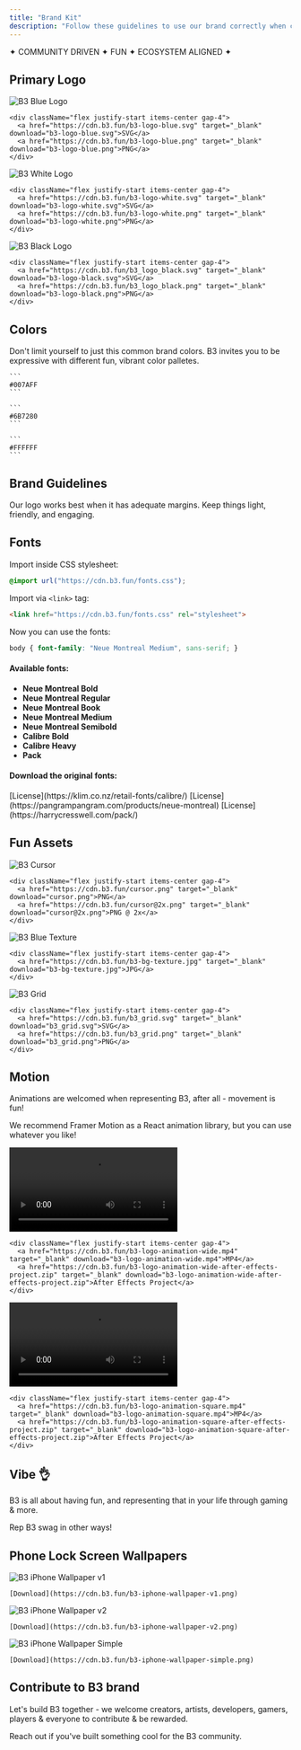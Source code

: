 ```yaml
---
title: "Brand Kit"
description: "Follow these guidelines to use our brand correctly when contributing to the B3 ecosystem."
---
```


<div className="text-center my-4 font-bold text-lg tracking-wide text-primary">
  ✦ COMMUNITY DRIVEN ✦ FUN ✦ ECOSYSTEM ALIGNED ✦
</div>

## Primary Logo

<CardGroup cols={3}>
  <Card title="Blue Logo">
    <img src="/images/b3-logo-blue.svg" alt="B3 Blue Logo"  className='p-6 bg-black rounded-xl my-3'/>
    
    <div className="flex justify-start items-center gap-4">
      <a href="https://cdn.b3.fun/b3-logo-blue.svg" target="_blank" download="b3-logo-blue.svg">SVG</a>
      <a href="https://cdn.b3.fun/b3-logo-blue.png" target="_blank" download="b3-logo-blue.png">PNG</a>
    </div>
  </Card>
  
  <Card title="White Logo">
    <img src="/images/b3-logo-white.svg" alt="B3 White Logo"  className='p-6 bg-black rounded-xl my-3'/>
    
    <div className="flex justify-start items-center gap-4">
      <a href="https://cdn.b3.fun/b3-logo-white.svg" target="_blank" download="b3-logo-white.svg">SVG</a>
      <a href="https://cdn.b3.fun/b3-logo-white.png" target="_blank" download="b3-logo-white.png">PNG</a>
    </div>
  </Card>
  
  <Card title="Black Logo">
    <img src="/images/b3_logo_black.svg" alt="B3 Black Logo"  className='p-6 bg-white rounded-xl my-3'/>
    
    <div className="flex justify-start items-center gap-4">
      <a href="https://cdn.b3.fun/b3_logo_black.svg" target="_blank" download="b3-logo-black.svg">SVG</a>
      <a href="https://cdn.b3.fun/b3_logo_black.png" target="_blank" download="b3-logo-black.png">PNG</a>
    </div>
  </Card>
</CardGroup>

## Colors

Don't limit yourself to just this common brand colors. B3 invites you to be expressive with different fun, vibrant color palletes.

<CardGroup cols={3}>
  <Card title="Primary Blue">
    <div style={{ backgroundColor: "#007AFF", height: "80px", borderRadius: "8px", margin: "1rem 0" }}></div>
    
    ```
    #007AFF
    ```
  </Card>
  
  <Card title="Grey">
    <div style={{ backgroundColor: "#6B7280", height: "80px", borderRadius: "8px", margin: "1rem 0" }}></div>
    
    ```
    #6B7280
    ```
  </Card>
  
  <Card title="White">
    <div style={{ backgroundColor: "#FFFFFF", height: "80px", borderRadius: "8px", border: "2px solid #e5e7eb", margin: "1rem 0" }}></div>
    
    ```
    #FFFFFF
    ```
  </Card>
</CardGroup>

## Brand Guidelines

<CardGroup cols={2}>
  <Card title="Let it breathe" icon="expand">
    Our logo works best when it has adequate margins.
  </Card>
  
  <Card title="Make it fun" icon="heart">
    Keep things light, friendly, and engaging.
  </Card>
</CardGroup>

## Fonts

Import inside CSS stylesheet:

```css
@import url("https://cdn.b3.fun/fonts.css");
```

Import via `<link>` tag:

```html
<link href="https://cdn.b3.fun/fonts.css" rel="stylesheet">
```

Now you can use the fonts:

```css
body { font-family: "Neue Montreal Medium", sans-serif; }
```

#### Available fonts:

- **Neue Montreal Bold**  
- **Neue Montreal Regular**  
- **Neue Montreal Book**  
- **Neue Montreal Medium**  
- **Neue Montreal Semibold**  
- **Calibre Bold**  
- **Calibre Heavy**  
- **Pack**

#### Download the original fonts:

<Card title="Calibre">
  [License](https://klim.co.nz/retail-fonts/calibre/)
</Card>

<Card title="Neue Montreal">
  [License](https://pangrampangram.com/products/neue-montreal)
</Card>

<Card title="PACK">
  [License](https://harrycresswell.com/pack/)
</Card>


## Fun Assets

<CardGroup cols={3}>
  <Card title="The Cursor">
    <img src="/images/cursor.png" alt="B3 Cursor" className='rounded-xl my-3 aspect-square p-6 bg-white'/>
    
    <div className="flex justify-start items-center gap-4">
      <a href="https://cdn.b3.fun/cursor.png" target="_blank" download="cursor.png">PNG</a>
      <a href="https://cdn.b3.fun/cursor@2x.png" target="_blank" download="cursor@2x.png">PNG @ 2x</a>
    </div>
  </Card>
  
  <Card title="Blue Texture">
    <img src="/images/b3-bg-texture.jpg" alt="B3 Blue Texture" className='rounded-xl my-3 aspect-square'/>
    
    <div className="flex justify-start items-center gap-4">
      <a href="https://cdn.b3.fun/b3-bg-texture.jpg" target="_blank" download="b3-bg-texture.jpg">JPG</a>
    </div>
  </Card>
  
  <Card title="The Grid">
    <img src="/images/b3_grid.svg" alt="B3 Grid" className='rounded-xl my-3 aspect-square p-6 bg-white'/>
    
    <div className="flex justify-start items-center gap-4">
      <a href="https://cdn.b3.fun/b3_grid.svg" target="_blank" download="b3_grid.svg">SVG</a>
      <a href="https://cdn.b3.fun/b3_grid.png" target="_blank" download="b3_grid.png">PNG</a>
    </div>
  </Card>
</CardGroup>

## Motion

Animations are welcomed when representing B3, after all - movement is fun!

We recommend Framer Motion as a React animation library, but you can use whatever you like!

<CardGroup cols={2}>
  <Card title="Logo Animation (16:9)">
    <video 
      controls 
      className='rounded-xl my-3 aspect-video'
      src="/images/b3-logo-animation-wide.mp4"
    >
      Your browser does not support the video tag.
    </video>
    
    <div className="flex justify-start items-center gap-4">
      <a href="https://cdn.b3.fun/b3-logo-animation-wide.mp4" target="_blank" download="b3-logo-animation-wide.mp4">MP4</a>
      <a href="https://cdn.b3.fun/b3-logo-animation-wide-after-effects-project.zip" target="_blank" download="b3-logo-animation-wide-after-effects-project.zip">After Effects Project</a>
    </div>
  </Card>
  
  <Card title="Logo Animation (1:1)">
    <video 
      controls 
      className='rounded-xl my-3 aspect-square'
      src="/images/b3-logo-animation-square.mp4"
    >
      Your browser does not support the video tag.
    </video>
    
    <div className="flex justify-start items-center gap-4">
      <a href="https://cdn.b3.fun/b3-logo-animation-square.mp4" target="_blank" download="b3-logo-animation-square.mp4">MP4</a>
      <a href="https://cdn.b3.fun/b3-logo-animation-square-after-effects-project.zip" target="_blank" download="b3-logo-animation-square-after-effects-project.zip">After Effects Project</a>
    </div>
  </Card>
</CardGroup>

## Vibe 👌

B3 is all about having fun, and representing that in your life through gaming & more.

Rep B3 swag in other ways!

## Phone Lock Screen Wallpapers

<CardGroup cols={3}>
  <Card title="Lock Screen v1">
    <img src="/images/b3-iphone-wallpaper-v1.png" alt="B3 iPhone Wallpaper v1" className='rounded-xl my-3'/>
    
    [Download](https://cdn.b3.fun/b3-iphone-wallpaper-v1.png)
  </Card>
  
  <Card title="Lock Screen v2">
    <img src="/images/b3-iphone-wallpaper-v2.png" alt="B3 iPhone Wallpaper v2" className='rounded-xl my-3'/>
    
    [Download](https://cdn.b3.fun/b3-iphone-wallpaper-v2.png)
  </Card>
  
  <Card title="Lock Screen v3">
    <img src="/images/b3-iphone-wallpaper-simple.png" alt="B3 iPhone Wallpaper Simple" className='rounded-xl my-3'/>
    
    [Download](https://cdn.b3.fun/b3-iphone-wallpaper-simple.png)
  </Card>
</CardGroup>


## Contribute to B3 brand

Let's build B3 together - we welcome creators, artists, developers, gamers, players & everyone to contribute & be rewarded.

Reach out if you've built something cool for the B3 community.
